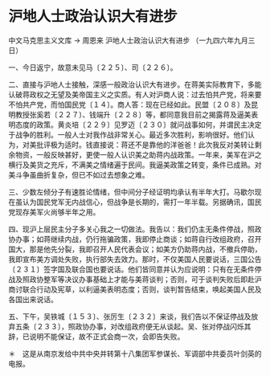 # 沪地人士政治认识大有进步

中文马克思主义文库 -> 周恩来
沪地人士政治认识大有进步
（一九四六年九月三日）

一、今日返宁，故意未见马〔２２５〕、司〔２２６〕。
 

二、直接与沪地人士接触，深感一般政治认识大有进步。在蒋美实际教育下，多能认破蒋政权之无望及美帝国主义之实质。有人对沪商人说：过去怕共产党，将来要不怕共产党，而怕国民党〔１４〕。商人答：现在已经如此。民盟〔２０８〕及昆明教授张奚若〔２２７〕、钱端升〔２２８〕等，都同意我目前之揭露蒋及逼美表明态度的政策。黄炎培〔２２９〕见罗迈〔２３０〕就问战事如何，并谓民主决定于战争的胜利。一般人士对我作战非常关心。最近多次胜利，影响很好。他们认为，对美批评极为适时。钱直接说：蒋还不是靠他的洋爸爸！此次我反对美转让剩余物资，一般反映甚好，更使一般人认识美之助蒋内战政策。一年来，美军在沪之横行及美货之充斥，不满美之情绪遍于民间。我逼美政策之转变，条件已成熟。对美斗争虽曲折复杂，但已不如过去想象之难。

三、少数左倾分子有速胜论情绪，但中间分子经证明均承认有半年大打。马歇尔现在虽认为国民党军无内战信心，但战争是长期的，需打一年半载。另据确讯，国民党现存美军火尚够半年之用。

四、现沪上层民主分子多关心我之一切做法。我告以：我们仍主无条件停战，照政协办事；如蒋继续内战，仍行拖骗政策，我即停止商谈；如蒋自行改组政府，召开国大，那是他先分裂，我即召开人民代表会议；如美方仍助蒋内战，不撤兵停助，我即宣布美方调处失败，执行部失去效力。那时，不仅美国人民要说话，三国公告〔２３１〕签字国及联合国也要说话。他们皆同意并认为应说明：只有在无条件停战及照政协整军等决议办事基础上才能与美蒋谈判；否则，可于谈判失败后即赴沪商讨联合行动及宪草，以利逼美表明态度；否则，谈判暂告结束，唤起美国人民及各国出来说话。

五、下午，吴铁城〔１５３〕、张厉生〔２３２〕来谈，我们告以不保证停战及放弃五条〔２３３〕，照政协办事，对改组政府便无从谈起。吴、张对停战闪烁其辞，已说明不能保证，故不正式会商一次，会即告失败。

＊　这是从南京发给中共中央并转第十八集团军参谋长、军调部中共委员叶剑英的电报。


